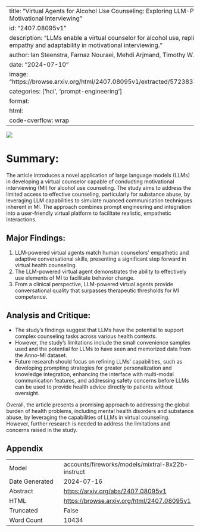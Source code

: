 
---
title: "Virtual Agents for Alcohol Use Counseling: Exploring LLM-Powered Motivational Interviewing"
id: "2407.08095v1"
description: "LLMs enable a virtual counselor for alcohol use, replicating human empathy and adaptability in motivational interviewing."
author: Ian Steenstra, Farnaz Nouraei, Mehdi Arjmand, Timothy W. Bickmore
date: "2024-07-10"
image: "https://browse.arxiv.org/html/2407.08095v1/extracted/5723837/images/MI.png"
categories: ['hci', 'prompt-engineering']
format:
  html:
    code-overflow: wrap
---

![](https://browse.arxiv.org/html/2407.08095v1/extracted/5723837/images/MI.png)

# Summary:

The article introduces a novel application of large language models (LLMs) in developing a virtual counselor capable of conducting motivational interviewing (MI) for alcohol use counseling. The study aims to address the limited access to effective counseling, particularly for substance abuse, by leveraging LLM capabilities to simulate nuanced communication techniques inherent in MI. The approach combines prompt engineering and integration into a user-friendly virtual platform to facilitate realistic, empathetic interactions.

## Major Findings:

1. LLM-powered virtual agents match human counselors' empathetic and adaptive conversational skills, presenting a significant step forward in virtual health counseling.
2. The LLM-powered virtual agent demonstrates the ability to effectively use elements of MI to facilitate behavior change.
3. From a clinical perspective, LLM-powered virtual agents provide conversational quality that surpasses therapeutic thresholds for MI competence.

## Analysis and Critique:

* The study's findings suggest that LLMs have the potential to support complex counseling tasks across various health contexts.
* However, the study's limitations include the small convenience samples used and the potential for LLMs to have seen and memorized data from the Anno-MI dataset.
* Future research should focus on refining LLMs' capabilities, such as developing prompting strategies for greater personalization and knowledge integration, enhancing the interface with multi-modal communication features, and addressing safety concerns before LLMs can be used to provide health advice directly to patients without oversight.

Overall, the article presents a promising approach to addressing the global burden of health problems, including mental health disorders and substance abuse, by leveraging the capabilities of LLMs in virtual counseling. However, further research is needed to address the limitations and concerns raised in the study.

## Appendix

|          |          |
|----------|----------|
| Model     | accounts/fireworks/models/mixtral-8x22b-instruct       |
| Date Generated     | 2024-07-16       |
| Abstract | [https://arxiv.org/abs/2407.08095v1](https://arxiv.org/abs/2407.08095v1)        |
| HTML     | [https://browse.arxiv.org/html/2407.08095v1](https://browse.arxiv.org/html/2407.08095v1)       |
| Truncated       | False       |
| Word Count       | 10434       |